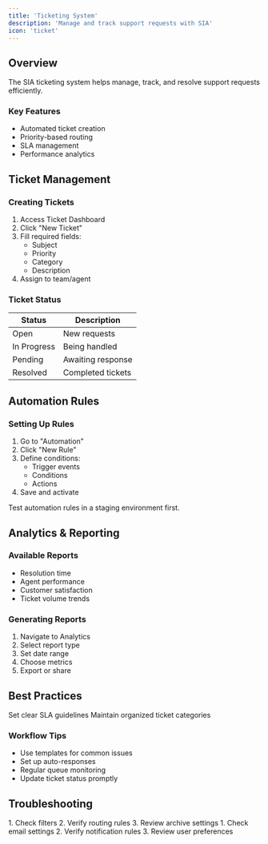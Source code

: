 ```yaml
---
title: 'Ticketing System'
description: 'Manage and track support requests with SIA'
icon: 'ticket'
---
```


## Overview

The SIA ticketing system helps manage, track, and resolve support requests efficiently.

### Key Features
- Automated ticket creation
- Priority-based routing
- SLA management
- Performance analytics

## Ticket Management

### Creating Tickets
1. Access Ticket Dashboard
2. Click "New Ticket"
3. Fill required fields:
   - Subject
   - Priority
   - Category
   - Description
4. Assign to team/agent

### Ticket Status
| Status | Description |
|--------|-------------|
| Open | New requests |
| In Progress | Being handled |
| Pending | Awaiting response |
| Resolved | Completed tickets |

## Automation Rules

### Setting Up Rules
1. Go to "Automation"
2. Click "New Rule"
3. Define conditions:
   - Trigger events
   - Conditions
   - Actions
4. Save and activate

<Note>
Test automation rules in a staging environment first.
</Note>

## Analytics & Reporting

### Available Reports
- Resolution time
- Agent performance
- Customer satisfaction
- Ticket volume trends

### Generating Reports
1. Navigate to Analytics
2. Select report type
3. Set date range
4. Choose metrics
5. Export or share

## Best Practices

<CardGroup>
  <Card title="Response Time" icon="clock">
    Set clear SLA guidelines
  </Card>
  <Card title="Categories" icon="folder">
    Maintain organized ticket categories
  </Card>
</CardGroup>

### Workflow Tips
- Use templates for common issues
- Set up auto-responses
- Regular queue monitoring
- Update ticket status promptly

## Troubleshooting

<AccordionGroup>
  <Accordion title="Missing Tickets">
    1. Check filters
    2. Verify routing rules
    3. Review archive settings
  </Accordion>
  
  <Accordion title="Notification Issues">
    1. Check email settings
    2. Verify notification rules
    3. Review user preferences
  </Accordion>
</AccordionGroup>
